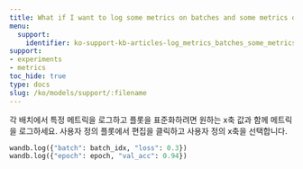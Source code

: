 ```yaml
---
title: What if I want to log some metrics on batches and some metrics only on epochs?
menu:
  support:
    identifier: ko-support-kb-articles-log_metrics_batches_some_metrics_epochs
support:
- experiments
- metrics
toc_hide: true
type: docs
slug: /ko/models/support/:filename
---
```


각 배치에서 특정 메트릭을 로그하고 플롯을 표준화하려면 원하는 x축 값과 함께 메트릭을 로그하세요. 사용자 정의 플롯에서 편집을 클릭하고 사용자 정의 x축을 선택합니다.

```python
wandb.log({"batch": batch_idx, "loss": 0.3})
wandb.log({"epoch": epoch, "val_acc": 0.94})
```
